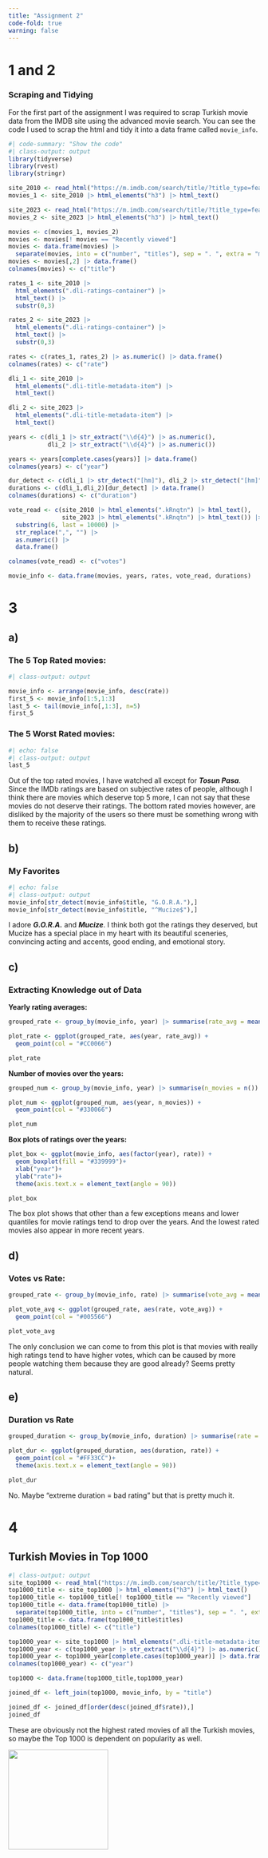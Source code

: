 ```yaml
---
title: "Assignment 2"
code-fold: true
warning: false
---
```


# 1 and 2

### Scraping and Tidying

For the first part of the assignment I was required to scrap Turkish movie data from the IMDB site using the advanced movie search. You can see the code I used to scrap the html and tidy it into a data frame called `movie_info`.

```r
#| code-summary: "Show the code"
#| class-output: output
library(tidyverse)
library(rvest)
library(stringr)

site_2010 <- read_html("https://m.imdb.com/search/title/?title_type=feature&release_date=,2010-01-01&num_votes=2500,&country_of_origin=TR&count=250")
movies_1 <- site_2010 |> html_elements("h3") |> html_text()

site_2023 <- read_html("https://m.imdb.com/search/title/?title_type=feature&release_date=2010-01-01,&num_votes=2500,&country_of_origin=TR&count=250")
movies_2 <- site_2023 |> html_elements("h3") |> html_text()

movies <- c(movies_1, movies_2)
movies <- movies[! movies == "Recently viewed"]
movies <- data.frame(movies) |>
  separate(movies, into = c("number", "titles"), sep = ". ", extra = "merge")
movies <- movies[,2] |> data.frame()
colnames(movies) <- c("title")

rates_1 <- site_2010 |> 
  html_elements(".dli-ratings-container") |> 
  html_text() |> 
  substr(0,3)

rates_2 <- site_2023 |> 
  html_elements(".dli-ratings-container") |> 
  html_text() |> 
  substr(0,3)

rates <- c(rates_1, rates_2) |> as.numeric() |> data.frame() 
colnames(rates) <- c("rate")

dli_1 <- site_2010 |> 
  html_elements(".dli-title-metadata-item") |> 
  html_text()

dli_2 <- site_2023 |> 
  html_elements(".dli-title-metadata-item") |> 
  html_text()

years <- c(dli_1 |> str_extract("\\d{4}") |> as.numeric(), 
           dli_2 |> str_extract("\\d{4}") |> as.numeric())

years <- years[complete.cases(years)] |> data.frame()
colnames(years) <- c("year")

dur_detect <- c(dli_1 |> str_detect("[hm]"), dli_2 |> str_detect("[hm]"))
durations <- c(dli_1,dli_2)[dur_detect] |> data.frame()
colnames(durations) <- c("duration")

vote_read <- c(site_2010 |> html_elements(".kRnqtn") |> html_text(), 
               site_2023 |> html_elements(".kRnqtn") |> html_text()) |>
  substring(6, last = 10000) |> 
  str_replace(",", "") |>
  as.numeric() |>
  data.frame()

colnames(vote_read) <- c("votes")

movie_info <- data.frame(movies, years, rates, vote_read, durations)
```

# 3

## a)

### The 5 Top Rated movies:

```r
#| class-output: output

movie_info <- arrange(movie_info, desc(rate))
first_5 <- movie_info[1:5,1:3]
last_5 <- tail(movie_info[,1:3], n=5)
first_5
```

### The 5 Worst Rated movies:

```r
#| echo: false
#| class-output: output
last_5
```

Out of the top rated movies, I have watched all except for ***Tosun Pasa***. Since the IMDb ratings are based on subjective rates of people, although I think there are movies which deserve top 5 more, I can not say that these movies do not deserve their ratings. The bottom rated movies however, are disliked by the majority of the users so there must be something wrong with them to receive these ratings.

## b)

### My Favorites

```r
#| echo: false
#| class-output: output
movie_info[str_detect(movie_info$title, "G.O.R.A."),]
movie_info[str_detect(movie_info$title, "^Mucize$"),]
```

I adore ***G.O.R.A.*** and ***Mucize***. I think both got the ratings they deserved, but Mucize has a special place in my heart with its beautiful sceneries, convincing acting and accents, good ending, and emotional story.

## c)

### Extracting Knowledge out of Data

**Yearly rating averages:**

```r
grouped_rate <- group_by(movie_info, year) |> summarise(rate_avg = mean(rate))

plot_rate <- ggplot(grouped_rate, aes(year, rate_avg)) +
  geom_point(col = "#CC0066")

plot_rate
```

**Number of movies over the years:**

```r
grouped_num <- group_by(movie_info, year) |> summarise(n_movies = n())

plot_num <- ggplot(grouped_num, aes(year, n_movies)) +
  geom_point(col = "#330066")

plot_num
```

**Box plots of ratings over the years:**

```r
plot_box <- ggplot(movie_info, aes(factor(year), rate)) +
  geom_boxplot(fill = "#339999")+
  xlab("year")+
  ylab("rate")+
  theme(axis.text.x = element_text(angle = 90))

plot_box
```

The box plot shows that other than a few exceptions means and lower quantiles for movie ratings tend to drop over the years. And the lowest rated movies also appear in more recent years.

## d)

### Votes vs Rate:

```r
grouped_rate <- group_by(movie_info, rate) |> summarise(vote_avg = mean(votes))

plot_vote_avg <- ggplot(grouped_rate, aes(rate, vote_avg)) +
  geom_point(col = "#005566")

plot_vote_avg
```

The only conclusion we can come to from this plot is that movies with really high ratings tend to have higher votes, which can be caused by more people watching them because they are good already? Seems pretty natural.

## e)

### Duration vs Rate

```r
grouped_duration <- group_by(movie_info, duration) |> summarise(rate = mean(rate))

plot_dur <- ggplot(grouped_duration, aes(duration, rate)) +
  geom_point(col = "#FF33CC")+
  theme(axis.text.x = element_text(angle = 90))

plot_dur
```

No. Maybe "extreme duration = bad rating" but that is pretty much it.

# 4

## Turkish Movies in Top 1000

```r
#| class-output: output
site_top1000 <- read_html("https://m.imdb.com/search/title/?title_type=feature&groups=top_1000&country_of_origin=TR")
top1000_title <- site_top1000 |> html_elements("h3") |> html_text()
top1000_title <- top1000_title[! top1000_title == "Recently viewed"]
top1000_title <- data.frame(top1000_title) |>
  separate(top1000_title, into = c("number", "titles"), sep = ". ", extra = "merge")
top1000_title <- data.frame(top1000_title$titles)
colnames(top1000_title) <- c("title")

top1000_year <- site_top1000 |> html_elements(".dli-title-metadata-item") |> html_text()
top1000_year <- c(top1000_year |> str_extract("\\d{4}") |> as.numeric())
top1000_year <- top1000_year[complete.cases(top1000_year)] |> data.frame()
colnames(top1000_year) <- c("year")

top1000 <- data.frame(top1000_title,top1000_year)

joined_df <- left_join(top1000, movie_info, by = "title")

joined_df <- joined_df[order(desc(joined_df$rate)),]
joined_df
```

These are obviously not the highest rated movies of all the Turkish movies, so maybe the Top 1000 is dependent on popularity as well.

![](shrug.png){width=200 fig-align="left"}
